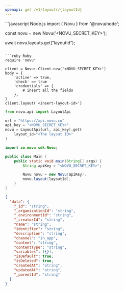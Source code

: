 ```yaml
---
openapi: get /v1/layouts/{layoutId}
---
```



<ApikeyWarning />

<RequestExample>
```javascript Node.js
import { Novu } from '@novu/node';

const novu = new Novu('<NOVU_SECRET_KEY>');

await novu.layouts.get("layoutId");

```

```ruby Ruby
require 'novu'

client = Novu::Client.new('<NOVU_SECRET_KEY>')
body = {
    'active' => true,
    'check' => true
    'credentials' => {
        # insert all the fields
    },
}
client.layout('<insert-layout-id>')
```

```python Python
from novu.api import LayoutApi

url = "https://api.novu.co"
api_key = "<NOVU_SECRET_KEY>"
novu = LayoutApi(url, api_key).get(
    layout_id="<The layout ID>"
)
```

```java Java
import co.novu.sdk.Novu;

public class Main {
    public static void main(String[] args) {
        String apiKey = "<NOVU_SECRET_KEY>";

        Novu novu = new Novu(apiKey);
        novu.layout(layoutId);
    }
}
```

</RequestExample>

<ResponseExample>

```json Response
{
  "data": {
    "_id": "string",
    "_organizationId": "string",
    "_environmentId": "string",
    "_creatorId": "string",
    "name": "string",
    "identifier": "string",
    "description": "string",
    "channel": "in_app",
    "content": "string",
    "contentType": "string",
    "variables": [{}],
    "isDefault": true,
    "isDeleted": true,
    "createdAt": "string",
    "updatedAt": "string",
    "_parentId": "string"
  }
}
```

</ResponseExample>
